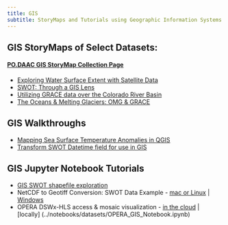 ```yaml
---
title: GIS
subtitle: StoryMaps and Tutorials using Geographic Information Systems (GIS)
---
```


## GIS StoryMaps of Select Datasets:

#### [**PO.DAAC GIS StoryMap Collection Page**](https://storymaps.arcgis.com/collections/413c17cba4b44be18e445c1caaf03fff)

- [Exploring Water Surface Extent with Satellite Data](https://storymaps.arcgis.com/collections/413c17cba4b44be18e445c1caaf03fff?item=1)
- [SWOT: Through a GIS Lens](https://storymaps.arcgis.com/collections/413c17cba4b44be18e445c1caaf03fff?item=2)
- [Utilizing GRACE data over the Colorado River Basin](https://storymaps.arcgis.com/collections/413c17cba4b44be18e445c1caaf03fff?item=3)
- [The Oceans & Melting Glaciers: OMG & GRACE](https://storymaps.arcgis.com/collections/413c17cba4b44be18e445c1caaf03fff?item=4)

## GIS Walkthroughs
- [Mapping Sea Surface Temperature Anomalies in QGIS](../notebooks/GIS/MUR_SSTA_QGIS.md)
- [Transform SWOT Datetime field for use in GIS](../notebooks/GIS/SWOT_datetime_GIS.ipynb)

## GIS Jupyter Notebook Tutorials

- [GIS SWOT shapefile exploration](../notebooks/GIS/SWOT_GISshapefiles.ipynb)
- NetCDF to Geotiff Conversion: SWOT Data Example - [mac or Linux](../notebooks/GIS/Subscriber_nc_to_tif_SWOT.qmd) | [Windows](../notebooks/GIS/GDAL_NetCDF_GeoTIFF.ipynb)
- OPERA DSWx-HLS access & mosaic visualization - [in the cloud](../notebooks/datasets/OPERA_GIS_Cloud.ipynb) | [locally] (../notebooks/datasets/OPERA_GIS_Notebook.ipynb)
